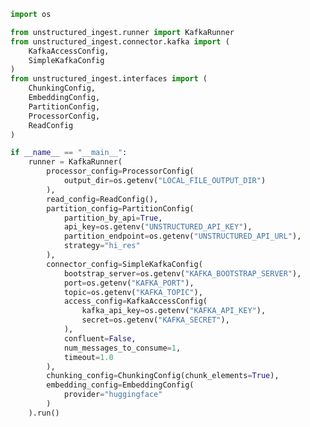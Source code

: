 ```python Python Ingest v1
import os

from unstructured_ingest.runner import KafkaRunner
from unstructured_ingest.connector.kafka import (
    KafkaAccessConfig,
    SimpleKafkaConfig
)
from unstructured_ingest.interfaces import (
    ChunkingConfig,
    EmbeddingConfig,
    PartitionConfig,
    ProcessorConfig,
    ReadConfig
)

if __name__ == "__main__":
    runner = KafkaRunner(
        processor_config=ProcessorConfig(
            output_dir=os.getenv("LOCAL_FILE_OUTPUT_DIR")
        ),
        read_config=ReadConfig(),
        partition_config=PartitionConfig(
            partition_by_api=True,
            api_key=os.getenv("UNSTRUCTURED_API_KEY"),
            partition_endpoint=os.getenv("UNSTRUCTURED_API_URL"),
            strategy="hi_res"
        ),
        connector_config=SimpleKafkaConfig(
            bootstrap_server=os.getenv("KAFKA_BOOTSTRAP_SERVER"),
            port=os.getenv("KAFKA_PORT"),
            topic=os.getenv("KAFKA_TOPIC"),
            access_config=KafkaAccessConfig(
                kafka_api_key=os.getenv("KAFKA_API_KEY"),
                secret=os.getenv("KAFKA_SECRET"),
            ),
            confluent=False,
            num_messages_to_consume=1,
            timeout=1.0
        ),
        chunking_config=ChunkingConfig(chunk_elements=True),
        embedding_config=EmbeddingConfig(
            provider="huggingface"
        )
    ).run()
```